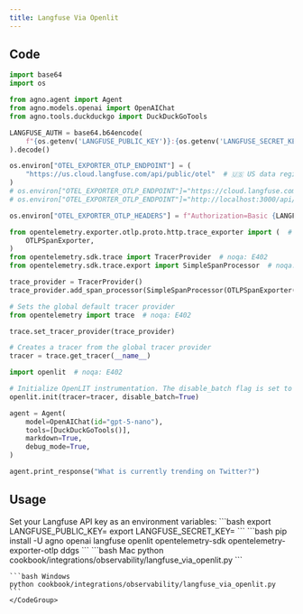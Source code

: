 ```yaml
---
title: Langfuse Via Openlit
---
```


## Code

```python cookbook/integrations/observability/langfuse_via_openlit.py
import base64
import os

from agno.agent import Agent
from agno.models.openai import OpenAIChat
from agno.tools.duckduckgo import DuckDuckGoTools

LANGFUSE_AUTH = base64.b64encode(
    f"{os.getenv('LANGFUSE_PUBLIC_KEY')}:{os.getenv('LANGFUSE_SECRET_KEY')}".encode()
).decode()

os.environ["OTEL_EXPORTER_OTLP_ENDPOINT"] = (
    "https://us.cloud.langfuse.com/api/public/otel"  # 🇺🇸 US data region
)
# os.environ["OTEL_EXPORTER_OTLP_ENDPOINT"]="https://cloud.langfuse.com/api/public/otel" # 🇪🇺 EU data region
# os.environ["OTEL_EXPORTER_OTLP_ENDPOINT"]="http://localhost:3000/api/public/otel" # 🏠 Local deployment (>= v3.22.0)

os.environ["OTEL_EXPORTER_OTLP_HEADERS"] = f"Authorization=Basic {LANGFUSE_AUTH}"

from opentelemetry.exporter.otlp.proto.http.trace_exporter import (  # noqa: E402
    OTLPSpanExporter,
)
from opentelemetry.sdk.trace import TracerProvider  # noqa: E402
from opentelemetry.sdk.trace.export import SimpleSpanProcessor  # noqa: E402

trace_provider = TracerProvider()
trace_provider.add_span_processor(SimpleSpanProcessor(OTLPSpanExporter()))

# Sets the global default tracer provider
from opentelemetry import trace  # noqa: E402

trace.set_tracer_provider(trace_provider)

# Creates a tracer from the global tracer provider
tracer = trace.get_tracer(__name__)

import openlit  # noqa: E402

# Initialize OpenLIT instrumentation. The disable_batch flag is set to true to process traces immediately.
openlit.init(tracer=tracer, disable_batch=True)

agent = Agent(
    model=OpenAIChat(id="gpt-5-nano"),
    tools=[DuckDuckGoTools()],
    markdown=True,
    debug_mode=True,
)

agent.print_response("What is currently trending on Twitter?")

```

## Usage

<Steps>
  <Snippet file="create-venv-step.mdx" />

  <Step title="Set your API key">
  Set your Langfuse API key as an environment variables:
    ```bash
    export LANGFUSE_PUBLIC_KEY=<your-key>
    export LANGFUSE_SECRET_KEY=<your-key>
    ```
  </Step>

  <Step title="Install libraries">
    ```bash
    pip install -U agno openai langfuse openlit opentelemetry-sdk opentelemetry-exporter-otlp ddgs
    ```
  </Step>

  <Step title="Run Agent">
    <CodeGroup>
    ```bash Mac
    python cookbook/integrations/observability/langfuse_via_openlit.py
    ```

    ```bash Windows
    python cookbook/integrations/observability/langfuse_via_openlit.py
    ```
    </CodeGroup>
  </Step>
</Steps>